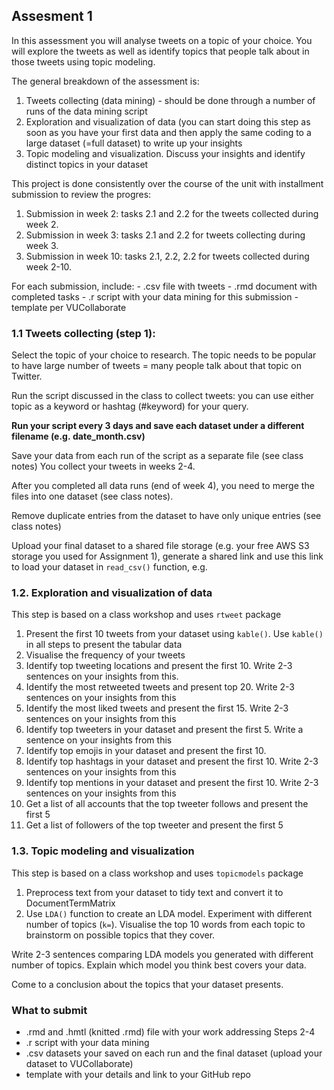 ## Assesment 1

In this assessment you will analyse tweets on a topic of your choice. You will explore the tweets as well as identify topics that people talk about in those tweets using topic modeling.

The general breakdown of the assessment is:

1. Tweets collecting (data mining) - should be done through a number of runs of the data mining script
2. Exploration and visualization of data (you can start doing this step as soon as you have your first data and then apply the same coding to a large dataset (=full dataset) to write up your insights
3. Topic modeling and visualization. Discuss your insights and identify distinct topics in your dataset

This project is done consistently over the course of the unit with installment submission to review the progres:

1. Submission in week 2: tasks 2.1 and 2.2 for the tweets collected during week 2.
2. Submission in week 3: tasks 2.1 and 2.2 for tweets collecting during week 3.
3. Submission in week 10: tasks 2.1, 2.2, 2.2 for tweets collected during week 2-10.

For each submission, include:
- .csv file with tweets
- .rmd document with completed tasks
-  .r script with your data mining for this submission
-  template per VUCollaborate

###  1.1 Tweets collecting (step 1):

Select the topic of your choice to research. The topic needs to be popular to have large number of tweets = many people talk about that topic on Twitter.

Run the script discussed in the class to collect tweets: you can use either topic as a keyword or hashtag (#keyword) for your query.

**Run your script every 3 days and save each dataset under a different filename (e.g. date_month.csv)**

Save your data from each run of the script as a separate file (see class notes)
You collect your tweets in weeks 2-4.

After you completed all data runs (end of week 4), you need to merge the files into one dataset (see class notes).

Remove duplicate entries from the dataset to have only unique entries (see class notes)

Upload your final dataset to a shared file storage (e.g. your free AWS S3 storage you used for Assignment 1), generate a shared link and use this link to load your dataset in `read_csv()` function, e.g.

### 1.2. Exploration and visualization of data

This step is based on a class workshop and uses `rtweet` package

1. Present the first 10 tweets from your dataset using `kable()`. Use `kable()` in all steps to present the tabular data
2. Visualise the frequency of your tweets
3. Identify top tweeting locations and present the first 10. Write 2-3 sentences on your insights from this.
4. Identify the most retweeted tweets and present top 20. Write 2-3 sentences on your insights from this
5. Identify the most liked tweets and present the first 15. Write 2-3 sentences on your insights from this
6. Identify top tweeters in your dataset and present the first 5. Write a sentence on your insights from this
7. Identify top emojis in your dataset and present the first 10.
8. Identify top hashtags in your dataset and present the first 10. Write 2-3 sentences on your insights from this
9. Identify top mentions in your dataset and present the first 10. Write 2-3 sentences on your insights from this
10. Get a list of all accounts that the top tweeter follows and present the first 5
11. Get a list of followers of the top tweeter and present the first 5

### 1.3. Topic modeling and visualization

This step is based on a class workshop and uses `topicmodels` package

1. Preprocess text from your dataset to tidy text and convert it to DocumentTermMatrix
2. Use `LDA()` function to create an LDA model. Experiment with different number of topics (`k=`).
Visualise the top 10 words from each topic to brainstorm on possible topics that they cover.

Write 2-3 sentences comparing LDA models you generated with different number of topics. Explain which model you think best covers your data. 

Come to a conclusion about the topics that your dataset presents.

### What to submit

- .rmd and .hmtl (knitted .rmd) file with your work addressing Steps 2-4
-  .r script with your data mining
-  .csv datasets your saved on each run and the final dataset (upload your dataset to VUCollaborate)
-  template with your details and link to your GitHub repo
